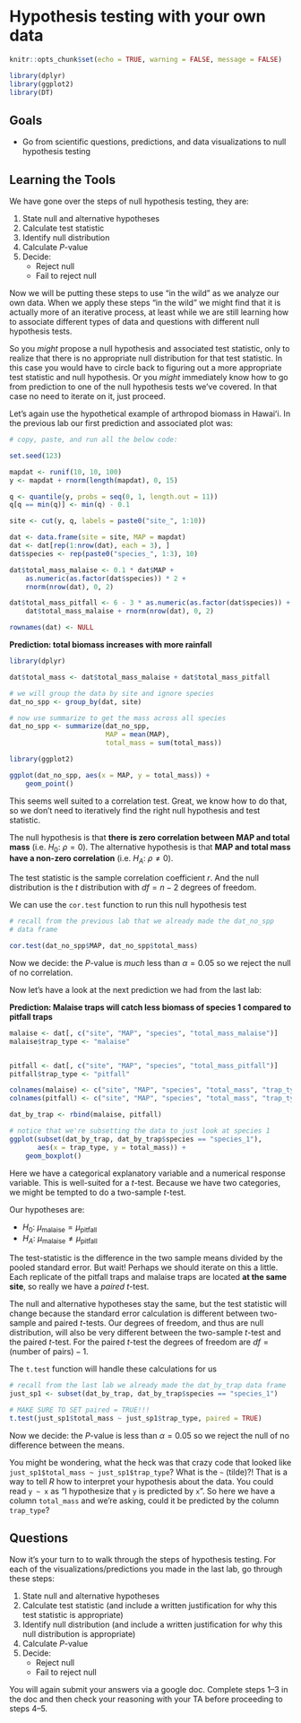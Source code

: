 # Hypothesis testing with your own data


```r
knitr::opts_chunk$set(echo = TRUE, warning = FALSE, message = FALSE)

library(dplyr)
library(ggplot2)
library(DT)
```




## Goals

- Go from scientific questions, predictions, and data visualizations to null hypothesis testing




## Learning the Tools

We have gone over the steps of null hypothesis testing, they are:

1. State null and alternative hypotheses
2. Calculate test statistic
2. Identify null distribution 
3. Calculate $P$-value
4. Decide:
    - Reject null
    - Fail to reject null

Now we will be putting these steps to use "in the wild" as we analyze our own data. When we apply these steps "in the wild" we might find that it is actually more of an iterative process, at least while we are still learning how to associate different types of data and questions with different null hypothesis tests.  

So you *might* propose a null hypothesis and associated test statistic, only to realize that there is no appropriate null distribution for that test statistic. In this case you would have to circle back to figuring out a more appropriate test statistic and null hypothesis.  Or you *might* immediately know how to go from prediction to one of the null hypothesis tests we've covered. In that case no need to iterate on it, just proceed.

Let's again use the hypothetical example of arthropod biomass in Hawaiʻi.  In the previous lab our first prediction and associated plot was:


```r
# copy, paste, and run all the below code:

set.seed(123)

mapdat <- runif(10, 10, 100)
y <- mapdat + rnorm(length(mapdat), 0, 15)

q <- quantile(y, probs = seq(0, 1, length.out = 11))
q[q == min(q)] <- min(q) - 0.1

site <- cut(y, q, labels = paste0("site_", 1:10))

dat <- data.frame(site = site, MAP = mapdat)
dat <- dat[rep(1:nrow(dat), each = 3), ]
dat$species <- rep(paste0("species_", 1:3), 10)

dat$total_mass_malaise <- 0.1 * dat$MAP + 
    as.numeric(as.factor(dat$species)) * 2 + 
    rnorm(nrow(dat), 0, 2)

dat$total_mass_pitfall <- 6 - 3 * as.numeric(as.factor(dat$species)) + 
    dat$total_mass_malaise + rnorm(nrow(dat), 0, 2)

rownames(dat) <- NULL
```


**Prediction: total biomass increases with more rainfall**

```r
library(dplyr)

dat$total_mass <- dat$total_mass_malaise + dat$total_mass_pitfall

# we will group the data by site and ignore species
dat_no_spp <- group_by(dat, site)

# now use summarize to get the mass across all species 
dat_no_spp <- summarize(dat_no_spp, 
                        MAP = mean(MAP), 
                        total_mass = sum(total_mass))


```


```r
library(ggplot2)

ggplot(dat_no_spp, aes(x = MAP, y = total_mass)) +
    geom_point()
```


This seems well suited to a correlation test.  Great, we know how to do that, so we don't need to iteratively find the right null hypothesis and test statistic.

The null hypothesis is that **there is zero correlation between MAP and total mass** (i.e. $H_0 \text{: } \rho = 0$). The alternative hypothesis is that **MAP and total mass have a non-zero correlation** (i.e. $H_A \text{: } \rho \neq 0$).

The test statistic is the sample correlation coefficient $r$.  And the null distribution is the $t$ distribution with $df = n - 2$ degrees of freedom.

We can use the `cor.test` function to run this null hypothesis test

```r
# recall from the previous lab that we already made the dat_no_spp
# data frame

cor.test(dat_no_spp$MAP, dat_no_spp$total_mass)

```


Now we decide: the $P$-value is *much* less than $\alpha = 0.05$ so we reject the null of no correlation.

Now let's have a look at the next prediction we had from the last lab:

**Prediction: Malaise traps will catch less biomass of species 1 compared to pitfall traps**



```r
malaise <- dat[, c("site", "MAP", "species", "total_mass_malaise")]
malaise$trap_type <- "malaise"


pitfall <- dat[, c("site", "MAP", "species", "total_mass_pitfall")]
pitfall$trap_type <- "pitfall"

colnames(malaise) <- c("site", "MAP", "species", "total_mass", "trap_type")
colnames(pitfall) <- c("site", "MAP", "species", "total_mass", "trap_type")

dat_by_trap <- rbind(malaise, pitfall)
```



```r
# notice that we're subsetting the data to just look at species 1
ggplot(subset(dat_by_trap, dat_by_trap$species == "species_1"), 
       aes(x = trap_type, y = total_mass)) +
    geom_boxplot()

```


Here we have a categorical explanatory variable and a numerical response variable.  This is well-suited for a $t$-test.  Because we have two categories, we might be tempted to do a two-sample $t$-test.  

Our hypotheses are:

- $H_0$: $\mu_\text{malaise} = \mu_\text{pitfall}$
- $H_A$: $\mu_\text{malaise} \neq \mu_\text{pitfall}$

The test-statistic is the difference in the two sample means divided by the pooled standard error.  But wait! Perhaps we should iterate on this a little.  Each replicate of the pitfall traps and malaise traps are located **at the same site**, so really we have a *paired* $t$-test.

The null and alternative hypotheses stay the same, but the test statistic will change because the standard error calculation is different between two-sample and paired $t$-tests. Our degrees of freedom, and thus are null distribution, will also be very different between the two-sample $t$-test and the paired $t$-test.  For the paired $t$-test the degrees of freedom are $df = \text{(number of pairs)} - 1$.

The `t.test` function will handle these calculations for us

```r
# recall from the last lab we already made the dat_by_trap data frame
just_sp1 <- subset(dat_by_trap, dat_by_trap$species == "species_1")

# MAKE SURE TO SET paired = TRUE!!!
t.test(just_sp1$total_mass ~ just_sp1$trap_type, paired = TRUE)
```

Now we decide: the $P$-value is less than $\alpha = 0.05$ so we reject the null of no difference between the means.

You might be wondering, what the heck was that crazy code that looked like `just_sp1$total_mass ~ just_sp1$trap_type`?  What is the `~` (tilde)?!  That is a way to tell *R* how to interpret your hypothesis about the data.  You could read `y ~ x` as "I hypothesize that `y` is predicted by `x`".  So here we have a column `total_mass` and we're asking, could it be predicted by the column `trap_type`?

## Questions

Now it's your turn to to walk through the steps of hypothesis testing.  For each of the visualizations/predictions you made in the last lab, go through these steps:

1. State null and alternative hypotheses
2. Calculate test statistic (and include a written justification for why this test statistic is appropriate)
2. Identify null distribution (and include a written justification for why this null distribution is appropriate) 
3. Calculate $P$-value
4. Decide:
    - Reject null
    - Fail to reject null

You will again submit your answers via a google doc.  Complete steps 1--3 in the doc and then check your reasoning with your TA before proceeding to steps 4--5.
